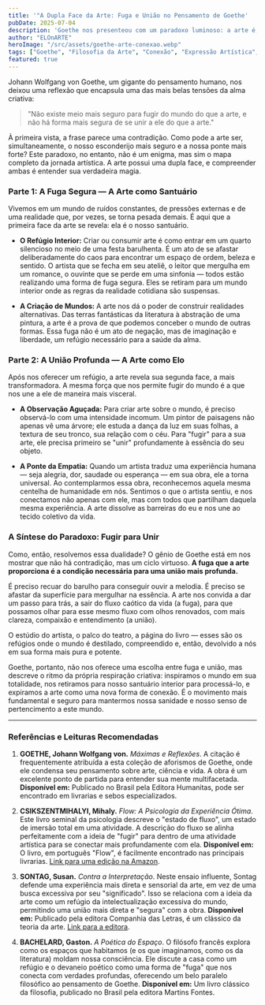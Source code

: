 ```yaml
---
title: '"A Dupla Face da Arte: Fuga e União no Pensamento de Goethe'
pubDate: 2025-07-04
description: 'Goethe nos presenteou com um paradoxo luminoso: a arte é, ao mesmo tempo, a melhor fuga do mundo e a forma mais segura de se unir a ele. Como isso é possível? Vamos perceber.'
author: "ELOnARTE"
heroImage: "/src/assets/goethe-arte-conexao.webp"
tags: ["Goethe", "Filosofia da Arte", "Conexão", "Expressão Artística", "Autoconhecimento", "Empatia", "Transcendência"]
featured: true
---
```


Johann Wolfgang von Goethe, um gigante do pensamento humano, nos deixou uma reflexão que encapsula uma das mais belas tensões da alma criativa:

> "Não existe meio mais seguro para fugir do mundo do que a arte, e não há forma mais segura de se unir a ele do que a arte."

À primeira vista, a frase parece uma contradição. Como pode a arte ser, simultaneamente, o nosso esconderijo mais seguro e a nossa ponte mais forte? Este paradoxo, no entanto, não é um enigma, mas sim o mapa completo da jornada artística. A arte possui uma dupla face, e compreender ambas é entender sua verdadeira magia.

### Parte 1: A Fuga Segura — A Arte como Santuário

Vivemos em um mundo de ruídos constantes, de pressões externas e de uma realidade que, por vezes, se torna pesada demais. É aqui que a primeira face da arte se revela: ela é o nosso santuário.

* **O Refúgio Interior:** Criar ou consumir arte é como entrar em um quarto silencioso no meio de uma festa barulhenta. É um ato de se afastar deliberadamente do caos para encontrar um espaço de ordem, beleza e sentido. O artista que se fecha em seu ateliê, o leitor que mergulha em um romance, o ouvinte que se perde em uma sinfonia — todos estão realizando uma forma de fuga segura. Eles se retiram para um mundo interior onde as regras da realidade cotidiana são suspensas.

* **A Criação de Mundos:** A arte nos dá o poder de construir realidades alternativas. Das terras fantásticas da literatura à abstração de uma pintura, a arte é a prova de que podemos conceber o mundo de outras formas. Essa fuga não é um ato de negação, mas de imaginação e liberdade, um refúgio necessário para a saúde da alma.

### Parte 2: A União Profunda — A Arte como Elo

Após nos oferecer um refúgio, a arte revela sua segunda face, a mais transformadora. A mesma força que nos permite fugir do mundo é a que nos une a ele de maneira mais visceral.

* **A Observação Aguçada:** Para criar arte sobre o mundo, é preciso observá-lo com uma intensidade incomum. Um pintor de paisagens não apenas vê uma árvore; ele estuda a dança da luz em suas folhas, a textura de seu tronco, sua relação com o céu. Para "fugir" para a sua arte, ele precisa primeiro se "unir" profundamente à essência do seu objeto.

* **A Ponte da Empatia:** Quando um artista traduz uma experiência humana — seja alegria, dor, saudade ou esperança — em sua obra, ele a torna universal. Ao contemplarmos essa obra, reconhecemos aquela mesma centelha de humanidade em nós. Sentimos o que o artista sentiu, e nos conectamos não apenas com ele, mas com todos que partilham daquela mesma experiência. A arte dissolve as barreiras do eu e nos une ao tecido coletivo da vida.

### A Síntese do Paradoxo: Fugir para Unir

Como, então, resolvemos essa dualidade? O gênio de Goethe está em nos mostrar que não há contradição, mas um ciclo virtuoso. **A fuga que a arte proporciona é a condição necessária para uma união mais profunda.**

É preciso recuar do barulho para conseguir ouvir a melodia. É preciso se afastar da superfície para mergulhar na essência. A arte nos convida a dar um passo para trás, a sair do fluxo caótico da vida (a fuga), para que possamos olhar para esse mesmo fluxo com olhos renovados, com mais clareza, compaixão e entendimento (a união).

O estúdio do artista, o palco do teatro, a página do livro — esses são os refúgios onde o mundo é destilado, compreendido e, então, devolvido a nós em sua forma mais pura e potente.

Goethe, portanto, não nos oferece uma escolha entre fuga e união, mas descreve o ritmo da própria respiração criativa: inspiramos o mundo em sua totalidade, nos retiramos para nosso santuário interior para processá-lo, e expiramos a arte como uma nova forma de conexão. É o movimento mais fundamental e seguro para mantermos nossa sanidade e nosso senso de pertencimento a este mundo.

---

### Referências e Leituras Recomendadas

1.  **GOETHE, Johann Wolfgang von.** *Máximas e Reflexões*. A citação é frequentemente atribuída a esta coleção de aforismos de Goethe, onde ele condensa seu pensamento sobre arte, ciência e vida. A obra é um excelente ponto de partida para entender sua mente multifacetada.
    **Disponível em:** Publicado no Brasil pela Editora Humanitas, pode ser encontrado em livrarias e sebos especializados.

2.  **CSIKSZENTMIHALYI, Mihaly.** *Flow: A Psicologia da Experiência Ótima*. Este livro seminal da psicologia descreve o "estado de fluxo", um estado de imersão total em uma atividade. A descrição do fluxo se alinha perfeitamente com a ideia de "fugir" para dentro de uma atividade artística para se conectar mais profundamente com ela.
    **Disponível em:** O livro, em português "Flow", é facilmente encontrado nas principais livrarias. [Link para uma edição na Amazon](https://www.amazon.com.br/dp/8547000881/).

3.  **SONTAG, Susan.** *Contra a Interpretação*. Neste ensaio influente, Sontag defende uma experiência mais direta e sensorial da arte, em vez de uma busca excessiva por seu "significado". Isso se relaciona com a ideia da arte como um refúgio da intelectualização excessiva do mundo, permitindo uma união mais direta e "segura" com a obra.
    **Disponível em:** Publicado pela editora Companhia das Letras, é um clássico da teoria da arte. [Link para a editora](https://www.companhiadasletras.com.br/livro/9788571646643/contra-a-interpretacao).

4.  **BACHELARD, Gaston.** *A Poética do Espaço*. O filósofo francês explora como os espaços que habitamos (e os que imaginamos, como os da literatura) moldam nossa consciência. Ele discute a casa como um refúgio e o devaneio poético como uma forma de "fuga" que nos conecta com verdades profundas, oferecendo um belo paralelo filosófico ao pensamento de Goethe.
    **Disponível em:** Um livro clássico da filosofia, publicado no Brasil pela editora Martins Fontes.